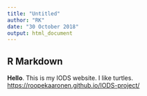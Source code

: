 ```yaml
---
title: "Untitled"
author: "RK"
date: "30 October 2018"
output: html_document
---
```


## R Markdown

**Hello**. This is my IODS website. I like turtles.
<https://roopekaaronen.github.io/IODS-project/>